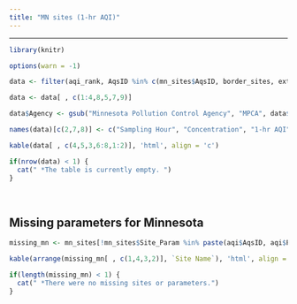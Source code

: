 ---
title: "MN sites (1-hr AQI)"
---

<script type="text/JavaScript">
  setTimeout(function() { window.location=window.location;}, 350000);
</script>


<hr> 

```{r kable_MN, message=F, echo=F, results='asis', warning=F}
library(knitr)

options(warn = -1)

data <- filter(aqi_rank, AqsID %in% c(mn_sites$AqsID, border_sites, extra_sites))

data <- data[ , c(1:4,8,5,7,9)]

data$Agency <- gsub("Minnesota Pollution Control Agency", "MPCA", data$Agency)

names(data)[c(2,7,8)] <- c("Sampling Hour", "Concentration", "1-hr AQI")

kable(data[ , c(4,5,3,6:8,1:2)], 'html', align = 'c')

if(nrow(data) < 1) {
  cat(" *The table is currently empty. ")
} 
```
<br>

<div class = "gray">
## Missing parameters for Minnesota
```{r miss_MN, message=F, echo=F, results='asis', warning=F}

missing_mn <- mn_sites[!mn_sites$Site_Param %in% paste(aqi$AqsID, aqi$Parameter, sep="_"), ]

kable(arrange(missing_mn[ , c(1,4,3,2)], `Site Name`), 'html', align = 'c')

if(length(missing_mn) < 1) {
  cat(" *There were no missing sites or parameters.")
} 
```
</div>

